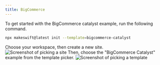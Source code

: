 ```yaml
---
title: BigCommerce
---
```


<Steps>
<Step title="Run the CLI">
To get started with the BigCommerce catalyst example, run the following command.

```bash
npx makeswift@latest init --template=bigcommerce-catalyst
```

</Step>

<Step title="Create a new site">
Choose your workspace, then create a new site.

<Frame>
  <img src="/images/cli-pick-a-site.png" alt="Screenshot of picking a site" />
</Frame>
</Step>

<Step title="Pick the template">
Then, choose the "BigCommerce Catalyst" example from the template picker.

<Frame>
  <img src="/images/bc-catalyst-template.png" alt="Screenshot of picking a template" />
</Frame>
</Step>
</Steps>
